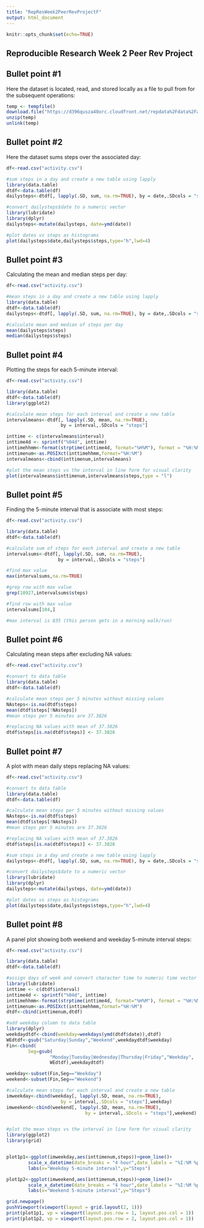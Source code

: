 ```yaml
---
title: "RepResWeek2PeerRevProjectF"
output: html_document
---
```


```r
knitr::opts_chunk$set(echo=TRUE)
```

## Reproducible Research Week 2 Peer Rev Project

## Bullet point #1

Here the dataset is located, read, and stored locally as a file to pull from for
the subsequent operations:
```r
temp <- tempfile()
download.file("https://d396qusza40orc.cloudfront.net/repdata%2Fdata%2Factivity.zip",temp)
unzip(temp)
unlink(temp)
```

## Bullet point #2

Here the dataset sums steps over the associated day:
```r
df<-read.csv("activity.csv")

#sum steps in a day and create a new table using lapply
library(data.table)
dtdf<-data.table(df)
dailysteps<-dtdf[, lapply(.SD, sum, na.rm=TRUE), by = date,.SDcols = "steps"]

#convert dailysteps$date to a numeric vector
library(lubridate)
library(dplyr)
dailysteps<-mutate(dailysteps, date=ymd(date))

#plot dates vs steps as histograms
plot(dailysteps$date,dailysteps$steps,type="h",lwd=4)
```

## Bullet point #3

Calculating the mean and median steps per day:
```r
df<-read.csv("activity.csv")

#mean steps in a day and create a new table using lapply
library(data.table)
dtdf<-data.table(df)
dailysteps<-dtdf[, lapply(.SD, sum, na.rm=TRUE), by = date,.SDcols = "steps"]

#calculate mean and median of steps per day
mean(dailysteps$steps)
median(dailysteps$steps)
```

## Bullet point #4

Plotting the steps for each 5-minute interval:
```r
df<-read.csv("activity.csv")

library(data.table)
dtdf<-data.table(df)
library(ggplot2)

#calculate mean steps for each interval and create a new table
intervalmeans<-dtdf[, lapply(.SD, mean, na.rm=TRUE), 
                    by = interval,.SDcols = "steps"]

inttime <- c(intervalmeans$interval)
inttime4d <- sprintf("%04d", inttime)
inttimehhmm<-format(strptime(inttime4d, format="%H%M"), format = "%H:%M")
inttimenum<-as.POSIXct(inttimehhmm,format="%H:%M")
intervalmeans<-cbind(inttimenum,intervalmeans)

#plot the mean steps vs the interval in line form for visual clarity
plot(intervalmeans$inttimenum,intervalmeans$steps,type = "l")
```

## Bullet point #5

Finding the 5-minute interval that is associate with most steps:
```r
df<-read.csv("activity.csv")

library(data.table)
dtdf<-data.table(df)

#calculate sum of steps for each interval and create a new table
intervalsums<-dtdf[, lapply(.SD, sum, na.rm=TRUE), 
                   by = interval,.SDcols = "steps"]

#find max value
max(intervalsums,na.rm=TRUE)

#grep row with max value
grep(10927,intervalsums$steps)

#find row with max value
intervalsums[104,]

#max interval is 835 (this person gets in a morning walk/run)
```

## Bullet point #6

Calculating mean steps after excluding NA values:
```r
df<-read.csv("activity.csv")

#convert to data table
library(data.table)
dtdf<-data.table(df)

#calculate mean steps per 5 minutes without missing values
NAsteps<-is.na(dtdf$steps)
mean(dtdf$steps[!NAsteps])
#mean steps per 5 minutes are 37.3826

#replacing NA values with mean of 37.3826
dtdf$steps[is.na(dtdf$steps)] <- 37.3826
```

## Bullet point #7

A plot with mean daily steps replacing NA values:
```r
df<-read.csv("activity.csv")

#convert to data table
library(data.table)
dtdf<-data.table(df)

#calculate mean steps per 5 minutes without missing values
NAsteps<-is.na(dtdf$steps)
mean(dtdf$steps[!NAsteps])
#mean steps per 5 minutes are 37.3826

#replacing NA values with mean of 37.3826
dtdf$steps[is.na(dtdf$steps)] <- 37.3826

#sum steps in a day and create a new table using lapply
dailysteps<-dtdf[, lapply(.SD, sum, na.rm=TRUE), by = date,.SDcols = "steps"]

#convert dailysteps$date to a numeric vector
library(lubridate)
library(dplyr)
dailysteps<-mutate(dailysteps, date=ymd(date))

#plot dates vs steps as histograms
plot(dailysteps$date,dailysteps$steps,type="h",lwd=4)
```

## Bullet point #8

A panel plot showing both weekend and weekday 5-minute interval steps:
```r
df<-read.csv("activity.csv")

library(data.table)
dtdf<-data.table(df)

#assign days of week and convert character time to numeric time vector
library(lubridate)
inttime <- c(dtdf$interval)
inttime4d <- sprintf("%04d", inttime)
inttimehhmm<-format(strptime(inttime4d, format="%H%M"), format = "%H:%M")
inttimenum<-as.POSIXct(inttimehhmm,format="%H:%M")
dtdf<-cbind(inttimenum,dtdf)

#add weekday column to data table
library(dplyr)
weekdaydtdf<-cbind(weekday=weekdays(ymd(dtdf$date)),dtdf)
WEdtdf<-gsub("Saturday|Sunday","Weekend",weekdaydtdf$weekday)
Fin<-cbind(
        Seg=gsub(
                "Monday|Tuesday|Wednesday|Thursday|Friday","Weekday",
                WEdtdf),weekdaydtdf)

weekday<-subset(Fin,Seg=="Weekday")
weekend<-subset(Fin,Seg=="Weekend")

#calculate mean steps for each interval and create a new table
imweekday<-cbind(weekday[, lapply(.SD, mean, na.rm=TRUE), 
                    by = interval,.SDcols = "steps"],weekday)
imweekend<-cbind(weekend[, lapply(.SD, mean, na.rm=TRUE), 
                             by = interval,.SDcols = "steps"],weekend)


#plot the mean steps vs the interval in line form for visual clarity
library(ggplot2)
library(grid)


plot1p1<-ggplot(imweekday,aes(inttimenum,steps))+geom_line()+
        scale_x_datetime(date_breaks = "4 hour",date_labels = "%I:%M %p")+
        labs(x="Weekday 5-minute interval",y="Steps")

plot1p2<-ggplot(imweekend,aes(inttimenum,steps))+geom_line()+
        scale_x_datetime(date_breaks = "4 hour",date_labels = "%I:%M %p")+
        labs(x="Weekend 5-minute interval",y="Steps")

grid.newpage()
pushViewport(viewport(layout = grid.layout(2, 1)))    
print(plot1p1, vp = viewport(layout.pos.row = 1, layout.pos.col = 1))      
print(plot1p2, vp = viewport(layout.pos.row = 2, layout.pos.col = 1))
```
